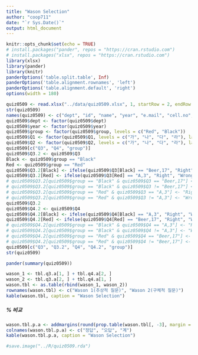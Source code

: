 ```yaml
---
title: "Wason Selection"
author: "coop711"
date: "`r Sys.Date()`"
output: html_document
---
```


```r
knitr::opts_chunk$set(echo = TRUE)
# install.packages("pander", repos = "https://cran.rstudio.com")
# install.packages("xlsx", repos = "https://cran.rstudio.com")
library(xlsx)
library(pander)
library(knitr)
panderOptions('table.split.table', Inf)
panderOptions('table.alignment.rownames', 'left')
panderOptions('table.alignment.default', 'right')
options(width = 180)
```

```r
quiz0509 <- read.xlsx("../data/quiz0509.xlsx", 1, startRow = 2, endRow = 66, colIndex = c(3:7, 9:14), colClasses = c(rep("character", 11)), stringsAsFactors = FALSE)
str(quiz0509)
names(quiz0509) <- c("dept", "id", "name", "year", "e.mail", "cell.no", "Q1", "Q2", "Q3", "Q4", "group")
quiz0509$dept <- factor(quiz0509$dept)
quiz0509$year <- factor(quiz0509$year)
quiz0509$group <- factor(quiz0509$group, levels = c("Red", "Black"))
quiz0509$Q1 <- factor(quiz0509$Q1, levels = c("가", "나", "다", "라"), labels = c("랜덤화", "가짜약 대조군", "이중눈가림", "층화"))
quiz0509$Q2 <- factor(quiz0509$Q2, levels = c("가", "나", "다", "라"), labels = c("28 vs 46", "28 vs 71", "28 vs 25", "25 vs 54"))
quiz0509[c("Q3", "Q4", "group")]
quiz0509$Q3.2 <- quiz0509$Q3
Black <- quiz0509$group == "Black"
Red <- quiz0509$group == "Red"
quiz0509$Q3.2[Black] <- ifelse(quiz0509$Q3[Black] == "Beer,17", "Right", "Wrong")
quiz0509$Q3.2[Red] <- ifelse(quiz0509$Q3[Red] == "A,3", "Right", "Wrong")
# quiz0509$Q3.2[quiz0509$group == "Black" & quiz0509$Q3 == "Beer,17"] <- "Right"
# quiz0509$Q3.2[quiz0509$group == "Black" & quiz0509$Q3 != "Beer,17"] <- "Wrong"
# quiz0509$Q3.2[quiz0509$group == "Red" & quiz0509$Q3 == "A,3"] <- "Right"
# quiz0509$Q3.2[quiz0509$group == "Red" & quiz0509$Q3 != "A,3"] <- "Wrong"
quiz0509$Q3.2
quiz0509$Q4.2 <- quiz0509$Q4
quiz0509$Q4.2[Black] <- ifelse(quiz0509$Q4[Black] == "A,3", "Right", "Wrong")
quiz0509$Q4.2[Red] <- ifelse(quiz0509$Q4[Red] == "Beer,17", "Right", "Wrong")
# quiz0509$Q4.2[quiz0509$group == "Black" & quiz0509$Q4 == "A,3"] <- "Right"
# quiz0509$Q4.2[quiz0509$group == "Black" & quiz0509$Q4 != "A,3"] <- "Wrong"
# quiz0509$Q4.2[quiz0509$group == "Red" & quiz0509$Q4 == "Beer,17"] <- "Right"
# quiz0509$Q4.2[quiz0509$group == "Red" & quiz0509$Q4 != "Beer,17"] <- "Wrong"
quiz0509[c("Q3", "Q3.2", "Q4", "Q4.2", "group")]
str(quiz0509)
```

```r
pander(summary(quiz0509))
```

<!--
### Salk Vaccine Field Trial

#### Randomized Placebo Control Approach의 특징 

##### Randomization

```r
tbl.q1.a <- addmargins(table(quiz0509$group, quiz0509$Q1, useNA = "ifany"), margin = 1) 
pander(tbl.q1.a, caption = "랜덤화")
```

##### Randomization (%)

```r
percentage.tbl.q1.a <- addmargins(round(prop.table(tbl.q1.a[, -5], margin = 1)*100, digits = 1))[3, ]
names(percentage.tbl.q1.a)[5] <- "계"
pander(percentage.tbl.q1.a, "랜덤화")
```

#### Clear Evidence of Vaccine Effects

##### Treatment vs Control

```r
tbl.q2.a <- addmargins(table(quiz0509$group, quiz0509$Q2, useNA = "ifany"), margin = 1)
pander(tbl.q2.a)
```

##### Treatment vs Control (%)

```r
percentage.tbl.q2.a <- addmargins(round(prop.table(tbl.q2.a[, -5], margin = 1)*100, digits = 1))[3, ]
names(percentage.tbl.q2.a)[5] <- "계"
pander(percentage.tbl.q2.a, caption = "쏘오크 예방주사의 효과")
```

### Wason Selection


#### 추상적 표현과 구체적 표현?

같은 내용의 문제를 추상적으로 물어볼 때와 구체적으로 사례를 들어서 물어볼 때의 정답률에 큰 차이가 있음에 유의. Red 집단에게는 추상적 질문을 먼저 던지고, 구체적 사례를 든 질문을 나중에 던졌으며 Black 집단에게는 구체적 사례를 든 질문을 먼저 던지고, 추상적 질문을 나중에 던졌다. 동일한 질문에 대해서 순서에 따른 차이는 거의 없지만 추상적이냐 구체적이냐에 따른 차이는 매우 높게 관찰된다. 추상적인 질문에 쩔쩔매는 게 정상이다.

##### Red에 추상적 문제 먼저 질문 

```r
tbl.q3.a <- addmargins(table(quiz0509$group, quiz0509$Q3.2, useNA = "ifany"), margin = 1)
rownames(tbl.q3.a) <- c("Red(추상적 질문 먼저)", "Black(구체적 질문 먼저)", "계") 
# tbl.q3.a <- addmargins(tbl.q3, margin = 1)
kable(tbl.q3.a, caption = "Wason Selection 1 in red")
```

##### % 비교  

```r
percentage.tbl.q3.a <- addmargins(round(prop.table(tbl.q3.a[, -3], margin = 1)*100, digits = 1))[1:2, ]
colnames(percentage.tbl.q3.a) <- c("정답", "오답", "계")
kable(percentage.tbl.q3.a, caption = "Wason Selection 1 in red")
```

##### Black에 추상적 문제 먼저 질문 

```r
tbl.q4.a <- addmargins(table(quiz0509$group, quiz0509$Q4.2, useNA = "ifany"), margin = 1)
rownames(tbl.q4.a) <- c("Red(구체적 질문 먼저)", "Black(추상적 질문 먼저)", "계")
kable(tbl.q4.a, caption = "Wason Selection 1 in Black")
```

##### % 비교.  

```r
percentage.tbl.q4.a <- addmargins(round(prop.table(tbl.q4.a[, -3], margin = 1)*100, digits = 1))[1:2, ]
colnames(percentage.tbl.q4.a) <- c("정답", "오답", "계")
kable(percentage.tbl.q4.a, caption = "Wason Selection 1 in Black")
```

#### 합산

##### 집계표
-->

```r
wason_1 <- tbl.q3.a[1, ] + tbl.q4.a[2, ]
wason_2 <- tbl.q3.a[2, ] + tbl.q4.a[1, ]
wason.tbl <- as.table(rbind(wason_1, wason_2))
rownames(wason.tbl) <- c("Wason 1(추상적 질문)", "Wason 2(구체적 질문)")
kable(wason.tbl, caption = "Wason Selection")
```

##### % 비교

```r
wason.tbl.p.a <- addmargins(round(prop.table(wason.tbl[, -3], margin = 1)*100, digits = 1))[1:2, ]
colnames(wason.tbl.p.a) <- c("정답", "오답", "계")
kable(wason.tbl.p.a, caption = "Wason Selection")
```



```r
#save.image("../R/quiz0509.rda")
```